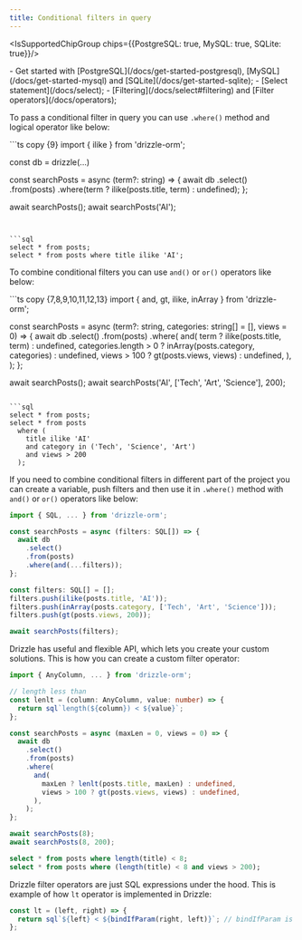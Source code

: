 ```yaml
---
title: Conditional filters in query
---
```


<IsSupportedChipGroup chips={{PostgreSQL: true, MySQL: true, SQLite: true}}/>

<Prerequisites>
- Get started with [PostgreSQL](/docs/get-started-postgresql), [MySQL](/docs/get-started-mysql) and [SQLite](/docs/get-started-sqlite);
- [Select statement](/docs/select);
- [Filtering](/docs/select#filtering) and [Filter operators](/docs/operators);
</Prerequisites>

To pass a conditional filter in query you can use `.where()` method and logical operator like below:

<Section>
```ts copy {9}
import { ilike } from 'drizzle-orm';

const db = drizzle(...)

const searchPosts = async (term?: string) => {
  await db
    .select()
    .from(posts)
    .where(term ? ilike(posts.title, term) : undefined);
};

await searchPosts();
await searchPosts('AI');
```


```sql
select * from posts;
select * from posts where title ilike 'AI';
```
</Section>

To combine conditional filters you can use `and()` or `or()` operators like below:

<Section>
```ts copy {7,8,9,10,11,12,13}
import { and, gt, ilike, inArray } from 'drizzle-orm';

const searchPosts = async (term?: string, categories: string[] = [], views = 0) => {
  await db
    .select()
    .from(posts)
    .where(
      and(
        term ? ilike(posts.title, term) : undefined,
        categories.length > 0 ? inArray(posts.category, categories) : undefined,
        views > 100 ? gt(posts.views, views) : undefined,
      ),
    );
};

await searchPosts();
await searchPosts('AI', ['Tech', 'Art', 'Science'], 200);
```

```sql
select * from posts;
select * from posts
  where (
    title ilike 'AI'
    and category in ('Tech', 'Science', 'Art')
    and views > 200
  );
```
</Section>

If you need to combine conditional filters in different part of the project you can create a variable, push filters and then use it in `.where()` method with `and()` or `or()` operators like below:

```ts copy {7,10}
import { SQL, ... } from 'drizzle-orm';

const searchPosts = async (filters: SQL[]) => {
  await db
    .select()
    .from(posts)
    .where(and(...filters));
};

const filters: SQL[] = [];
filters.push(ilike(posts.title, 'AI'));
filters.push(inArray(posts.category, ['Tech', 'Art', 'Science']));
filters.push(gt(posts.views, 200));

await searchPosts(filters);
```

Drizzle has useful and flexible API, which lets you create your custom solutions. This is how you can create a custom filter operator:

<Section>

```ts copy {5,14}
import { AnyColumn, ... } from 'drizzle-orm';

// length less than
const lenlt = (column: AnyColumn, value: number) => {
  return sql`length(${column}) < ${value}`;
};

const searchPosts = async (maxLen = 0, views = 0) => {
  await db
    .select()
    .from(posts)
    .where(
      and(
        maxLen ? lenlt(posts.title, maxLen) : undefined,
        views > 100 ? gt(posts.views, views) : undefined,
      ),
    );
};

await searchPosts(8);
await searchPosts(8, 200);
```

```sql
select * from posts where length(title) < 8;
select * from posts where (length(title) < 8 and views > 200);
```
</Section>

Drizzle filter operators are just SQL expressions under the hood. This is example of how `lt` operator is implemented in Drizzle:

```js
const lt = (left, right) => {
  return sql`${left} < ${bindIfParam(right, left)}`; // bindIfParam is internal magic function
};
```
